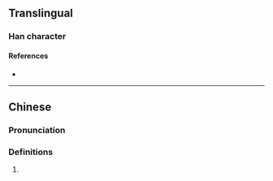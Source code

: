{{character info}}
==Translingual==

===Han character===
{{Han char|rn=86|rad=火|as=09|sn=13|four=96860|canj=FRRR|ids=⿰火品}}

====References====
* {{Han ref|kx=0678.161|dkj=19247|hdz=32218.030|uh=7170|ud=29040|bh=DE7B|bd=56955}}

----

==Chinese==
{{zh-forms}}

===Pronunciation===
{{zh-pron
|m=zào
|c=cou3
|mc=
|oc=
|ma=
|cat=
}}

===Definitions===
{{zh-hanzi}}

# {{rfdef|1=zh}}
